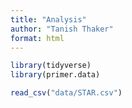 ```yaml
---
title: "Analysis"
author: "Tanish Thaker"
format: html
---
```


```r
library(tidyverse)
library(primer.data)
```

```r
read_csv("data/STAR.csv")
```


